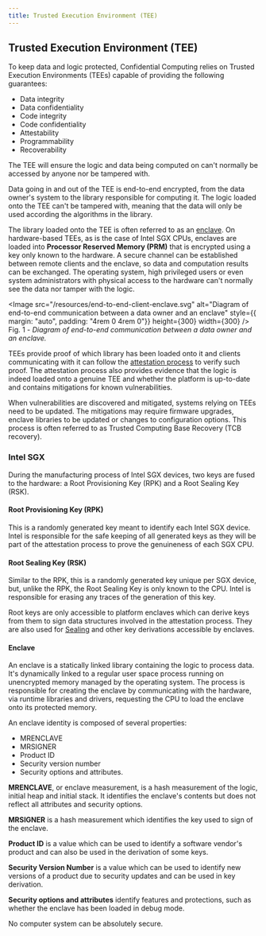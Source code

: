 ```yaml
---
title: Trusted Execution Environment (TEE)
---
```


## Trusted Execution Environment (TEE)

To keep data and logic protected, Confidential Computing relies on Trusted Execution Environments (TEEs) capable of providing the following guarantees:

- Data integrity
- Data confidentiality
- Code integrity
- Code confidentiality
- Attestability
- Programmability
- Recoverability

The TEE will ensure the logic and data being computed on can't normally be accessed by anyone nor be tampered with.

Data going in and out of the TEE is end-to-end encrypted, from the data owner's system to the library responsible for computing it.
The logic loaded onto the TEE can't be tampered with, meaning that the data will only be used according the algorithms in the library.

The library loaded onto the TEE is often referred to as an [enclave](./tee#enclave).
On hardware-based TEEs, as is the case of Intel SGX CPUs, enclaves are loaded into **Processor Reserved Memory (PRM)** that is encrypted using a key only known to the hardware.
A secure channel can be established between remote clients and the enclave, so data and computation results can be exchanged.
The operating system, high privileged users or even system administrators with physical access to the hardware can't normally see the data nor tamper with the logic.

<Image src="/resources/end-to-end-client-enclave.svg" alt="Diagram of end-to-end communication between a data owner and an enclave" style={{ margin: "auto", padding: "4rem 0 4rem 0"}} height={300} width={300} />
Fig. 1 - _Diagram of end-to-end communication between a data owner and an enclave._

TEEs provide proof of which library has been loaded onto it and clients communicating with it can follow the [attestation process](./attestation) to verify such proof.
The attestation process also provides evidence that the logic is indeed loaded onto a genuine TEE and whether the platform is up-to-date and contains mitigations for known vulnerabilities.

When vulnerabilities are discovered and mitigated, systems relying on TEEs need to be updated.
The mitigations may require firmware upgrades, enclave libraries to be updated or changes to configuration options.
This process is often referred to as Trusted Computing Base Recovery (TCB recovery).

### Intel SGX

During the manufacturing process of Intel SGX devices, two keys are fused to the hardware: a Root Provisioning Key (RPK) and a Root Sealing Key (RSK).

#### Root Provisioning Key (RPK)

This is a randomly generated key meant to identify each Intel SGX device. Intel is responsible for the safe keeping of all generated keys as they will be part of the attestation process to prove the genuineness of each SGX CPU.

#### Root Sealing Key (RSK)

Similar to the RPK, this is a randomly generated key unique per SGX device, but, unlike the RPK, the Root Sealing Key is only known to the CPU.
Intel is responsible for erasing any traces of the generation of this key.

Root keys are only accessible to platform enclaves which can derive keys from them to sign data structures involved in the attestation process.
They are also used for [Sealing](./sealing) and other key derivations accessible by enclaves.

#### Enclave

An enclave is a statically linked library containing the logic to process data.
It's dynamically linked to a regular user space process running on unencrypted memory managed by the operating system.
The process is responsible for creating the enclave by communicating with the hardware, via runtime libraries and drivers, requesting the CPU to load the enclave onto its protected memory.

An enclave identity is composed of several properties:

- MRENCLAVE
- MRSIGNER
- Product ID
- Security version number
- Security options and attributes.

**MRENCLAVE**, or enclave measurement, is a hash measurement of the logic, initial heap and initial stack.
It identifies the enclave's contents but does not reflect all attributes and security options.

**MRSIGNER** is a hash measurement which identifies the key used to sign of the enclave.

**Product ID** is a value which can be used to identify a software vendor's product and can also be used in the derivation of some keys.

**Security Version Number** is a value which can be used to identify new versions of a product due to security updates and can be used in key derivation.

**Security options and attributes** identify features and protections, such as whether the enclave has been loaded in debug mode.

<Callout type="warn">
    No computer system can be absolutely secure.
</Callout>